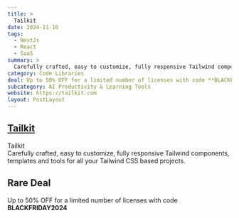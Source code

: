 ```yaml
---
title: >
  Tailkit
date: 2024-11-16
tags:
  - NextJs
  - React
  - SaaS
summary: >
  Carefully crafted, easy to customize, fully responsive Tailwind components, templates and tools for all your Tailwind CSS based projects.
category: Code Libraries
deal: Up to 50% OFF for a limited number of licenses with code **BLACKFRIDAY2024**
subcategory: AI Productivity & Learning Tools
website: https://tailkit.com
layout: PostLayout
---
```


## [Tailkit](https://tailkit.com)

Tailkit <br/>
Carefully crafted, easy to customize, fully responsive Tailwind components, templates and tools for all your Tailwind CSS based projects.

## Rare Deal

Up to 50% OFF for a limited number of licenses with code **BLACKFRIDAY2024**
